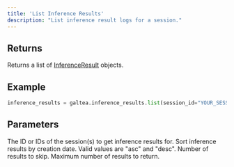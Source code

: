 ```yaml
---
title: 'List Inference Results'
description: "List inference result logs for a session."
---
```


## Returns
Returns a list of [InferenceResult](/concepts/product/version/session/inference-result) objects.

## Example
```python
inference_results = galtea.inference_results.list(session_id="YOUR_SESSION_ID")
```

## Parameters
<ResponseField name="session_id" type="string | list[string]" required>
  The ID or IDs of the session(s) to get inference results for.
</ResponseField>
<ResponseField name="sortByCreatedAt" type="string" optional>
  Sort inference results by creation date. Valid values are "asc" and "desc".
</ResponseField>
<ResponseField name="offset" type="int" optional>
  Number of results to skip.
</ResponseField>
<ResponseField name="limit" type="int" optional>
  Maximum number of results to return.
</ResponseField>
